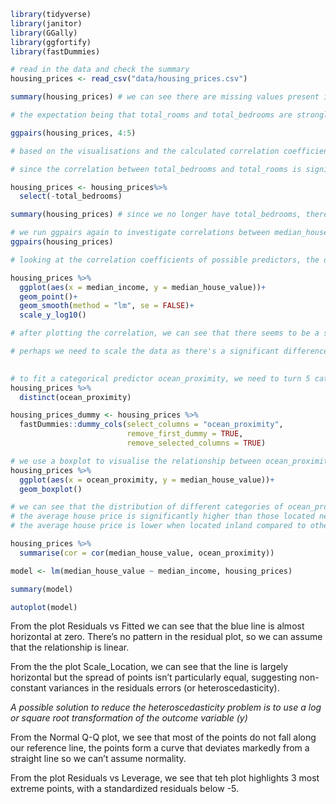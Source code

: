 ```r
library(tidyverse)
library(janitor)
library(GGally)
library(ggfortify)
library(fastDummies)
```

```r
# read in the data and check the summary 
housing_prices <- read_csv("data/housing_prices.csv")

summary(housing_prices) # we can see there are missing values present in the column total_bedrooms
```
```r
# the expectation being that total_rooms and total_bedrooms are strongly correlated, we check that by building a plot matrix 

ggpairs(housing_prices, 4:5)

# based on the visualisations and the calculated correlation coefficient done by ggpairs, we can see there's very strong correlation between the two chosen variables - total_rooms and total_bedrooms (according to J. D. Evans's scale)
```

```r
# since the correlation between total_bedrooms and total_rooms is significant, we drop total_bedrooms from the dataset

housing_prices <- housing_prices%>%
  select(-total_bedrooms)

summary(housing_prices) # since we no longer have total_bedrooms, there are no more NAs to deal with
```

```r
# we run ggpairs again to investigate correlations between median_house_value and the predictors 
ggpairs(housing_prices)

# looking at the correlation coefficients of possible predictors, the one that shows the strongest correlation (at r = 0.643) with the median_house_value is median_income which represents median income for households within a block of houses) 
```

```r
housing_prices %>%
  ggplot(aes(x = median_income, y = median_house_value))+
  geom_point()+
  geom_smooth(method = "lm", se = FALSE)+
  scale_y_log10()

# after plotting the correlation, we can see that there seems to be a sharp limit to the median_house_value. It looks like some of the data has been cut off.

# perhaps we need to scale the data as there's a significant difference between variables
  
```

```r
# to fit a categorical predictor ocean_proximity, we need to turn 5 categories into Boolean values
housing_prices %>%
  distinct(ocean_proximity)

housing_prices_dummy <- housing_prices %>%
  fastDummies::dummy_cols(select_columns = "ocean_proximity",
                          remove_first_dummy = TRUE,
                          remove_selected_columns = TRUE)
```

```r
# we use a boxplot to visualise the relationship between ocean_proximity and median_house_value 
housing_prices %>%
  ggplot(aes(x = ocean_proximity, y = median_house_value))+
  geom_boxplot()

# we can see that the distribution of different categories of ocean_proximity are different.
# the average house price is significantly higher than those located near bay/near ocean.
# the average house price is lower when located inland compared to other locations
```
```r
housing_prices %>%
  summarise(cor = cor(median_house_value, ocean_proximity))
```


```r
model <- lm(median_house_value ~ median_income, housing_prices)

summary(model)

autoplot(model)
```
From the plot Residuals vs Fitted we can see that the blue line is almost horizontal at zero. There's no pattern in the residual plot, so we can assume that the relationship is linear.

From the the plot Scale_Location, we can see that the line is largely horizontal but the spread of points isn't particularly equal, suggesting non-constant variances in the residuals errors (or heteroscedasticity).

_A possible solution to reduce the heteroscedasticity problem is to use a log or square root transformation of the outcome variable (y)_

From the Normal Q-Q plot, we see that most of the points do not fall along our reference line, the points form a curve that deviates markedly from a straight line so we can't assume normality.

From the plot Residuals vs Leverage, we see that teh plot highlights 3 most extreme points, with a standardized residuals below -5. 
